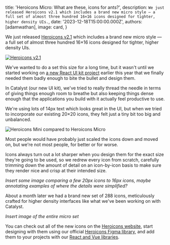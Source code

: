 
  title: 'Heroicons Micro: What are these, icons for ants?',
  description: `We just released Heroicons v2.1 which includes a brand new micro style — a full set of almost three hundred 16×16 icons designed for tighter, higher density UIs.`,
  date: '2023-12-18T15:00:00.000Z',
  authors: [adamwathan],
  image: card,
}


We just released [Heroicons v2.1](https://heroicons.com) which includes a brand new micro style — a full set of almost three hundred 16&times;16 icons designed for tighter, higher density UIs.

[![Heroicons v2.1](./banner.jpg)](https://heroicons.com)

We've wanted to do a set this size for a long time, but it wasn't until we started working on [a new React UI kit project](https://twitter.com/steveschoger/status/1725246591269769363) earlier this year that we finally needed them badly enough to bite the bullet and design them.

In Catalyst (our new UI kit), we've tried to really thread the needle in terms of giving things enough room to breathe but also keeping things dense enough that the applications you build with it actually feel productive to use.

We're using lots of 14px text which looks great in the UI, but when we tried to incorporate our existing 20×20 icons, they felt just a tiny bit too big and unbalanced.

![Heroicons Mini compared to Heroicons Micro](./mini-vs-micro.jpg)

Most people would have probably just scaled the icons down and moved on, but we're not most people, for better or for worse.

Icons always turn out a lot sharper when you design them for the exact size they're going to be used, so we redrew every icon from scratch, carefully trimming down the amount of detail on an icon-by-icon basis to make sure they render nice and crisp at their intended size.

_Insert some image comparing a few 20px icons to 16px icons, maybe annotating examples of where the details were simplified?_

About a month later we had a brand new set of 288 icons, meticulously crafted for higher density interfaces like what we've been working on with Catalyst.

_Insert image of the entire micro set_

You can check out all of the new icons on the [Heroicons website](https://heroicons.com), start designing with them using our official [Heroicons Figma library](https://www.figma.com/community/file/958423903283802665/heroicons), and add them to your projects with our [React and Vue libraries](https://github.com/tailwindlabs/heroicons).
